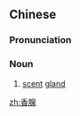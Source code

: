 ==Chinese==
{{zh-forms}}

===Pronunciation===
{{zh-pron
|m=xiāngxiàn
|cat=n
}}

===Noun===
{{zh-noun}}

# [[scent]] [[gland]]

[[zh:香腺]]